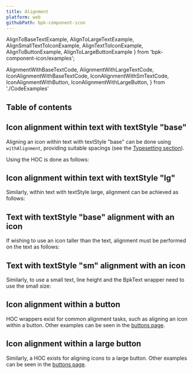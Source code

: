 ```yaml
---
title: Alignment
platform: web
githubPath: bpk-component-icon
---
```



  AlignToBaseTextExample,
  AlignToLargeTextExample,
  AlignSmallTextToIconExample,
  AlignTextToIconExample,
  AlignToButtonExample,
  AlignToLargeButtonExample
} from 'bpk-component-icon/examples';

  AlignmentWithBaseTextCode,
  AlignmentWithLargeTextCode,
  IconAlignmentWithBaseTextCode,
  IconAlignmentWithSmTextCode,
  IconAlignmentWithButton,
  IconAlignmentWithLargeButton,
} from './CodeExamples'

## Table of contents

## Icon alignment within text with textStyle "base"

Aligning an icon within text with textStyle "base" can be done using <Code>withAlignment</Code>, providing suitable spacings (see the [Typesetting section](/tokens/typesetting)).

<PresentationBlock>
  <AlignToBaseTextExample />
</PresentationBlock>

Using the HOC is done as follows:

<AlignmentWithBaseTextCode />

## Icon alignment within text with textStyle "lg"

<PresentationBlock>
  <AlignToLargeTextExample />
</PresentationBlock>

Similarly, within text with textStyle large, alignment can be achieved as follows:

<AlignmentWithLargeTextCode />

## Text with textStyle "base" alignment with an icon

<PresentationBlock>
  <AlignTextToIconExample />
</PresentationBlock>

If wishing to use an icon taller than the text, alignment must be performed on the text as follows:

<IconAlignmentWithBaseTextCode />

## Text with textStyle "sm" alignment with an icon

<PresentationBlock>
  <AlignSmallTextToIconExample />
</PresentationBlock>

Similarly, to use a small text, line height and the BpkText wrapper need to use the small size:

<IconAlignmentWithSmTextCode />

## Icon alignment within a button

<PresentationBlock>
  <AlignToButtonExample />
</PresentationBlock>

HOC wrappers exist for common alignment tasks, such as aligning an icon within a button. Other examples can be seen in the [buttons page](/components/button).

<IconAlignmentWithButton />

## Icon alignment within a large button

<PresentationBlock>
  <AlignToLargeButtonExample />
</PresentationBlock>

Similarly, a HOC exists for aligning icons to a large button. Other examples can be seen in the [buttons page](/components/button).

<IconAlignmentWithLargeButton />
